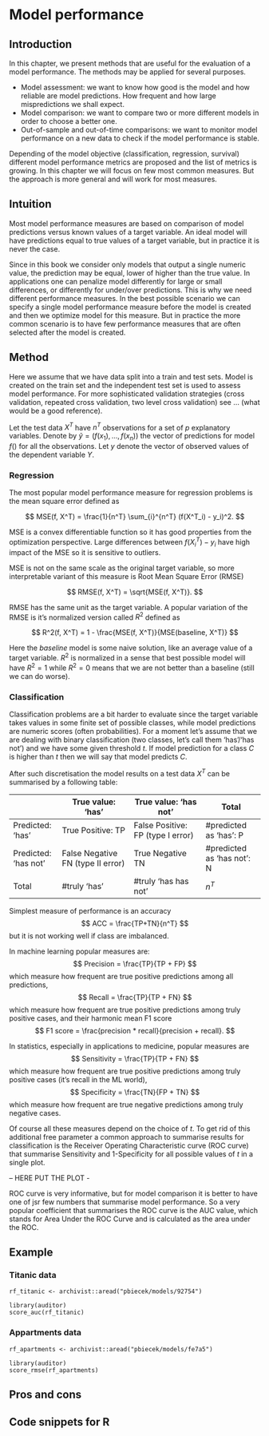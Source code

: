 # Model performance {#modelPerformance}

## Introduction {#modelPerformanceIntro}

In this chapter, we present methods that are useful for the evaluation of a model performance. The methods may be applied for several purposes.
 
* Model assessment: we want to know how good is the model and how reliable are model predictions. How frequent and how large mispredictions we shall expect.
* Model comparison: we want to compare two or more different models in order to choose a better one.
* Out-of-sample and out-of-time comparisons: we want to monitor model performance on a new data to check if the model performance is stable.

Depending of the model objective (classification, regression, survival) different model performance metrics are proposed and the list of metrics is growing. In this chapter we will focus on few most common measures. But the approach is more general and will work for most measures.


## Intuition {#modelPerformanceIntuition}

Most model performance measures are based on comparison of model predictions versus known values of a target variable. An ideal model will have predictions equal to true values of a target variable, but in practice it is never the case.

Since in this book we consider only models that output a single numeric value, the prediction may be equal, lower of higher than the true value. In applications one can penalize model differently for large or small differences, or differently for under/over predictions. This is why we need different performance measures.
In the best possible scenario we can specify a single model performance measure before the model is created and then we optimize model for this measure. But in practice the more common scenario is to have few performance measures that are often selected after the model is created.


## Method {#modelPerformanceMethod}

Here we assume that we have data split into a train and test sets. Model is created on the train set and the independent test set is used to assess model performance. For more sophisticated validation strategies (cross validation, repeated cross validation, two level cross validation) see ... (what would be a good reference).

Let the test data $X^T$ have $n^T$ observations for a set of $p$ explanatory variables. Denote by  $\widetilde{y}=(f(x_1),\ldots,f(x_n))$ the vector of predictions for model $f()$ for all the observations. Let $y$ denote the vector of observed values of the dependent variable $Y$.

### Regression

The most popular model performance measure for regression problems is the mean square error defined as

$$
MSE(f, X^T) = \frac{1}{n^T} \sum_{i}^{n^T} (f(X^T_i) - y_i)^2.
$$

MSE is a convex differentiable function so it has good properties from the optimization perspective.
Large differences between $f(X^T_i) - y_i$ have high impact of the MSE so it is sensitive to outliers.

MSE is not on the same scale as the original target variable, so more interpretable variant of this measure is Root Mean Square Error (RMSE)

$$
RMSE(f, X^T) = \sqrt{MSE(f, X^T)}.
$$

RMSE has the same unit as the target variable. A popular variation of the RMSE is it's normalized version called $R^2$ defined as

$$
R^2(f, X^T) = 1 - \frac{MSE(f, X^T)}{MSE(baseline, X^T)}
$$

Here the $baseline$ model is some naive solution, like an average value of a target variable. $R^2$ is normalized in a sense that best possible model will have $R^2 = 1$ while $R^2 = 0$ means that we are not better than a baseline (still we can do worse).


### Classification

Classification problems are a bit harder to evaluate since the target variable takes values in some finite set of possible classes, while model predictions are numeric scores (often probabilities). For a moment let's assume that we are dealing with binary classification (two classes, let's call them 'has'/'has not') and we have some given threshold $t$. If model prediction for a class $C$ is higher than $t$ then we will say that model predicts $C$.

After such discretisation the model results on a test data $X^T$ can be summarised by a following table:

|                       | True value: 'has'                 | True value: 'has not'             | Total                      |
|-----------------------|-----------------------------------|-----------------------------------|----------------------------|
|  Predicted: 'has'     | True Positive: TP                 | False Positive: FP (type I error) | #predicted as 'has': P     |
|  Predicted: 'has not' | False Negative FN (type II error) | True Negative TN                  | #predicted as 'has not': N |
| Total                 | #truly 'has'                      | #truly 'has has not'              | $n^T$                      |


Simplest measure of performance is an accuracy
$$
ACC = \frac{TP+TN}{n^T}
$$
but it is not working well if class are imbalanced.

In machine learning popular measures are:
$$
Precision = \frac{TP}{TP + FP}
$$
which measure how frequent are true positive predictions among all predictions,
$$
Recall = \frac{TP}{TP + FN}
$$
which measure how frequent are true positive predictions among truly positive cases, and their harmonic mean F1 score
$$
F1 score = \frac{precision * recall}{precision + recall}.
$$

In statistics, especially in applications to medicine, popular measures are
$$
Sensitivity = \frac{TP}{TP + FN}
$$
which measure how frequent are true positive predictions among truly positive cases (it's recall in the ML world),
$$
Specificity = \frac{TN}{FP + TN}
$$
which measure how frequent are true negative predictions among truly negative cases.


Of course all these measures depend on the choice of $t$. To get rid of this additional free parameter a common approach to summarise results for classification is the Receiver Operating Characteristic curve (ROC curve) that summarise Sensitivity and 1-Specificity for all possible values of $t$ in a single plot.



-- HERE PUT THE PLOT -


ROC curve is very informative, but for model comparison it is better to have one of jsr few numbers that summarise model performance. So a very popular coefficient that summarises the ROC curve is the AUC value, which stands for Area Under the ROC Curve and is calculated as the area under the ROC.

 




## Example

### Titanic data {#modelPerformanceTitanic}


```
rf_titanic <- archivist::aread("pbiecek/models/92754")

library(auditor)
score_auc(rf_titanic)
```


### Appartments data {#modelPerformanceTitanic}

```
rf_apartments <- archivist::aread("pbiecek/models/fe7a5")

library(auditor)
score_rmse(rf_apartments)
```


## Pros and cons {#featureImportanceProsCons}


## Code snippets for R {#featureImportanceR}







